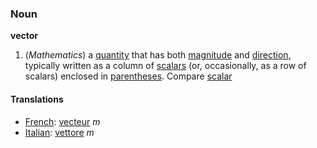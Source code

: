 ===Noun===
'''vector'''

#(''Mathematics'') a [[quantity]] that has both [[magnitude]] and [[direction]], typically written as a column of [[scalar]]s (or, occasionally, as a row of scalars) enclosed in [[parentheses]].  Compare [[scalar]]

====Translations====

*[[French]]: [[vecteur]] ''m''
*[[Italian]]: [[vettore]] ''m''
